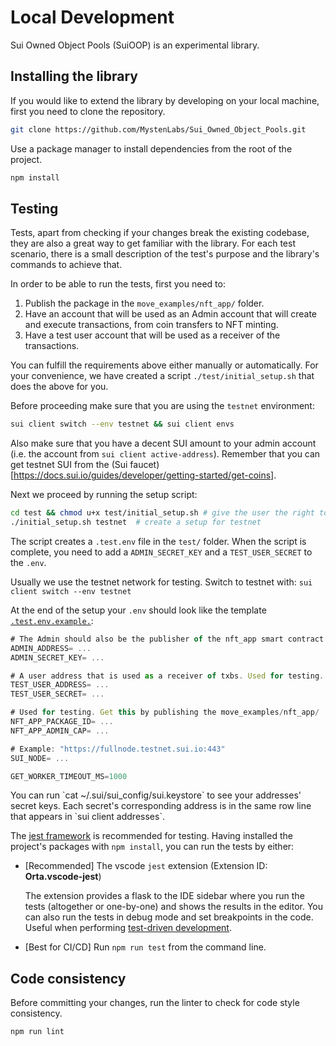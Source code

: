 # Local Development


<Callout type="info">Sui Owned Object Pools (SuiOOP) is an experimental library.</Callout>

## Installing the library

If you would like to extend the library by developing on your local machine,
first you need to clone the repository.

```sh
git clone https://github.com/MystenLabs/Sui_Owned_Object_Pools.git
```  

Use a package manager to install dependencies from the root of the project.

```sh npm2yarn
npm install
```

## Testing

Tests, apart from checking if your changes break the existing codebase,
they are also a great way to get familiar with the library. 
For each test scenario, there is a small description of the 
test's purpose and the library's commands to achieve that.

In order to be able to run the tests, first you need to:
1. Publish the package in the `move_examples/nft_app/` folder. 
2. Have an account that will be used as an Admin account that will create and execute transactions,
from coin transfers to NFT minting. 
3. Have a test user account that will be used as a receiver of the transactions. 

You can fulfill the requirements above either manually or automatically.
For your convenience, we have created a script `./test/initial_setup.sh` that does the above for you.

Before proceeding make sure that you are using the `testnet` environment:

```sh
sui client switch --env testnet && sui client envs
```

Also make sure that you have a decent SUI amount to your admin account (i.e. the account from `sui client active-address`).
Remember that you can get testnet SUI from the (Sui faucet)[https://docs.sui.io/guides/developer/getting-started/get-coins].

Next we proceed by running the setup script:

```sh
cd test && chmod u+x test/initial_setup.sh # give the user the right to execute the setup script
./initial_setup.sh testnet  # create a setup for testnet
```

The script creates a `.test.env` file in the `test/` folder. When the script is complete, you need to
add a `ADMIN_SECRET_KEY` and a `TEST_USER_SECRET` to the `.env`.

Usually we use the testnet network for testing. Switch to testnet with: 
`sui client switch --env testnet`

At the end of the setup your `.env` should look like the template
[`.test.env.example.`](https://github.com/MystenLabs/coin_management_system/blob/main/test/.env.example):

```ts
# The Admin should also be the publisher of the nft_app smart contract
ADMIN_ADDRESS= ...
ADMIN_SECRET_KEY= ...

# A user address that is used as a receiver of txbs. Used for testing.
TEST_USER_ADDRESS= ...
TEST_USER_SECRET= ...

# Used for testing. Get this by publishing the move_examples/nft_app/
NFT_APP_PACKAGE_ID= ...
NFT_APP_ADMIN_CAP= ...

# Example: "https://fullnode.testnet.sui.io:443"
SUI_NODE= ...

GET_WORKER_TIMEOUT_MS=1000
```

<Callout type="default">
	You can run `cat ~/.sui/sui_config/sui.keystore` to see your addresses' secret keys. Each secret's
	corresponding address is in the same row line that appears in `sui client addresses`.
</Callout>

The [jest framework](https://jestjs.io/) is recommended for testing. Having installed the project's
packages with `npm install`, you can run the tests by either:

- [Recommended] The vscode `jest` extension (Extension ID: **Orta.vscode-jest**)

  The extension provides a flask to the IDE sidebar where you run the tests (altogether or
  one-by-one) and shows the results in the editor. You can also run the tests in debug mode and set
  breakpoints in the code. Useful when performing
  [test-driven development](https://en.wikipedia.org/wiki/Test-driven_development).

- [Best for CI/CD] Run `npm run test` from the command line.

## Code consistency

Before committing your changes, run the linter to check for code style consistency.

```sh npm2yarn
npm run lint
```
